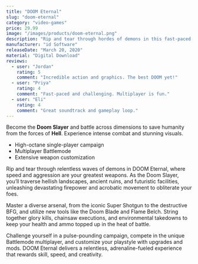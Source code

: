 ```yaml
---
title: "DOOM Eternal"
slug: "doom-eternal"
category: "video-games"
price: 29.99
image: "/images/products/doom-eternal.png"
description: "Rip and tear through hordes of demons in this fast-paced FPS."
manufacturer: "id Software"
releaseDate: "March 20, 2020"
material: "Digital Download"
reviews:
  - user: "Jordan"
    rating: 5
    comment: "Incredible action and graphics. The best DOOM yet!"
  - user: "Priya"
    rating: 4
    comment: "Fast-paced and challenging. Multiplayer is fun."
  - user: "Eli"
    rating: 4
    comment: "Great soundtrack and gameplay loop."
---
```


Become the **Doom Slayer** and battle across dimensions to save humanity from the forces of **Hell**.
Experience intense combat and stunning visuals.

- High-octane single-player campaign
- Multiplayer Battlemode
- Extensive weapon customization

Rip and tear through relentless waves of demons in DOOM Eternal, where speed and aggression are your greatest weapons. As the Doom Slayer, you’ll traverse hellish landscapes, ancient ruins, and futuristic facilities, unleashing devastating firepower and acrobatic movement to obliterate your foes.

Master a diverse arsenal, from the iconic Super Shotgun to the destructive BFG, and utilize new tools like the Doom Blade and Flame Belch. String together glory kills, chainsaw executions, and environmental takedowns to keep your health and ammo topped up in the heat of battle.

Challenge yourself in a pulse-pounding campaign, compete in the unique Battlemode multiplayer, and customize your playstyle with upgrades and mods. DOOM Eternal delivers a relentless, adrenaline-fueled experience that rewards skill, speed, and creativity.
